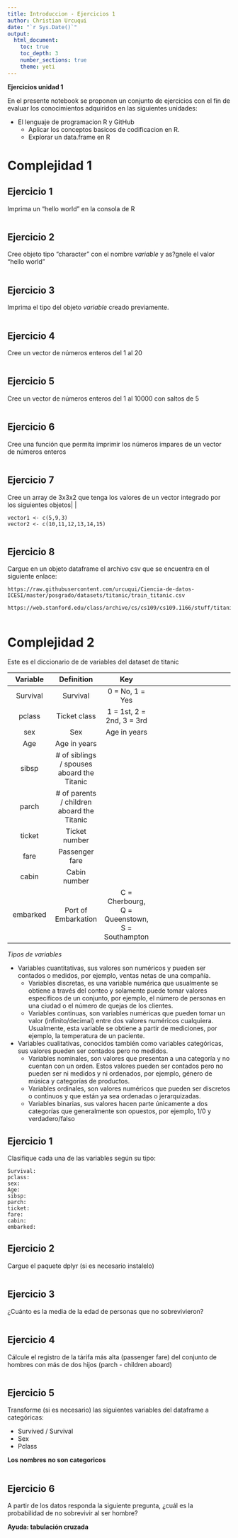 ```yaml
---
title: Introduccion - Ejercicios 1
author: Christian Urcuqui
date: "`r Sys.Date()`"
output:
  html_document:
    toc: true
    toc_depth: 3
    number_sections: true
    theme: yeti
---
```


__Ejercicios unidad 1__

En el presente notebook se proponen un conjunto de ejercicios con el fin de evaluar los conocimientos adquiridos en las siguientes unidades:

+ El lenguaje de programacion R y GitHub
  + Aplicar los conceptos basicos de codificacion en R.
  + Explorar un data.frame en R

# Complejidad 1 {.tabset .tabset-pills}


## Ejercicio 1

Imprima un "hello world" en la consola de R

```r

```

## Ejercicio 2

Cree objeto tipo "character" con el nombre *variable* y as?gnele el valor "hello world"

```r

```

## Ejercicio 3

Imprima el tipo del objeto *variable* creado previamente.

```r

```

## Ejercicio 4

Cree un vector de números enteros del 1 al 20

```r

```

## Ejercicio 5

Cree un vector de números enteros del 1 al 10000 con saltos de 5

```r

```

## Ejercicio 6

Cree una función que permita imprimir los números impares de un vector de números enteros


```r

```

## Ejercicio 7

Cree un array de 3x3x2 que tenga los valores de un vector integrado por los siguientes objetos|
|
```
vector1 <- c(5,9,3)
vector2 <- c(10,11,12,13,14,15)
```

```r

```


## Ejercicio 8

Cargue en un objeto dataframe el archivo csv que se encuentra en el siguiente enlace:

```
https://raw.githubusercontent.com/urcuqui/Ciencia-de-datos-ICESI/master/posgrado/datasets/titanic/train_titanic.csv

```

```
https://web.stanford.edu/class/archive/cs/cs109/cs109.1166/stuff/titanic.csv

```

```r

```

# Complejidad 2 {.tabset .tabset-pills}

Este es el diccionario de de variables del dataset de titanic 

|Variable| Definition | Key
|:-:|:-:|:-:|---|---|
| Survival  | Survival | 0 = No, 1 = Yes  |   |   |
| pclass  |  	Ticket class |  1 = 1st, 2 = 2nd, 3 = 3rd |   |   |
| sex  |  Sex | 	Age in years  |   |   |
| Age  | Age in years	  |   |   |   |
| sibsp  | # of siblings / spouses aboard the Titanic	  |   |   |   |
| parch  | # of parents / children aboard the Titanic |   |   |   |
| ticket  | Ticket number  |   |   |   |
| fare  | Passenger fare  |   |   |   |
| cabin  | Cabin number  |   |   |   |
| embarked  | Port of Embarkation  |  C = Cherbourg, Q = Queenstown, S = Southampton |   |   |

*Tipos de variables*

+ Variables cuantitativas, sus valores son numéricos y pueden ser contados o
medidos, por ejemplo, ventas netas de una compañía.
  + Variables discretas, es una variable numérica que usualmente se obtiene a través del conteo y solamente puede tomar valores específicos de un conjunto, por ejemplo, el número de personas en una ciudad o el número de quejas de los clientes.
  + Variables continuas, son variables numéricas que pueden tomar un valor (infinito/decimal) entre dos valores numéricos cualquiera. Usualmente, esta variable se obtiene a partir de mediciones, por ejemplo, la temperatura de un paciente.
+ Variables cualitativas, conocidos también como variables categóricas, sus
valores pueden ser contados pero no medidos.
  + Variables nominales, son valores que presentan a una categoría y no cuentan con un orden. Estos valores pueden ser contados pero no pueden ser ni medidos y ni ordenados, por ejemplo, género de música y categorías de productos.
  + Variables ordinales, son valores numéricos que pueden ser discretos o continuos y que están ya sea ordenadas o jerarquizadas.
  + Variables binarias, sus valores hacen parte únicamente a dos categorías que generalmente son opuestos, por ejemplo, 1/0 y verdadero/falso

  
## Ejercicio 1

Clasifique cada una de las variables según su tipo:
```
Survival:
pclass:
sex:
Age:
sibsp:
parch:
ticket:
fare:
cabin:
embarked:
```
## Ejercicio 2

Cargue el paquete dplyr (si es necesario instalelo)

```r
```

## Ejercicio 3

¿Cuánto es la media de la edad de personas que no sobrevivieron?

```r

```
## Ejercicio 4

Cálcule el registro de la tárifa más alta (passenger fare) del conjunto de hombres con más de dos hijos (parch - children aboard)

```r

```

## Ejercicio 5

Transforme (si es necesario) las siguientes variables del dataframe a categóricas:

+ Survived / Survival
+ Sex
+ Pclass

**Los nombres no son categoricos**

```r

```

## Ejercicio 6

A partir de los datos responda la siguiente pregunta, ¿cuál es la probabilidad de no sobrevivir al ser hombre?

**Ayuda: tabulación cruzada**

```r

```